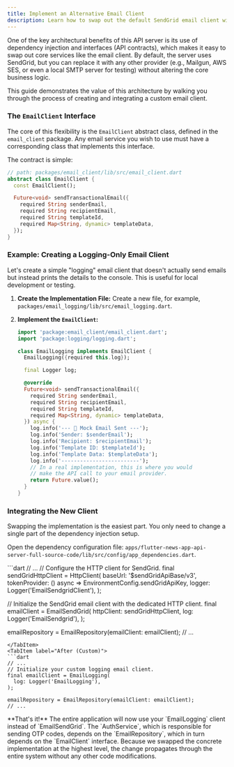 ```yaml
---
title: Implement an Alternative Email Client
description: Learn how to swap out the default SendGrid email client with a different provider, demonstrating the architecture's flexibility.
---
```



One of the key architectural benefits of this API server is its use of dependency injection and interfaces (API contracts), which makes it easy to swap out core services like the email client. By default, the server uses SendGrid, but you can replace it with any other provider (e.g., Mailgun, AWS SES, or even a local SMTP server for testing) without altering the core business logic.

This guide demonstrates the value of this architecture by walking you through the process of creating and integrating a custom email client.

### The `EmailClient` Interface

The core of this flexibility is the `EmailClient` abstract class, defined in the `email_client` package. Any email service you wish to use must have a corresponding class that implements this interface.

The contract is simple:

```dart
// path: packages/email_client/lib/src/email_client.dart
abstract class EmailClient {
  const EmailClient();

  Future<void> sendTransactionalEmail({
    required String senderEmail,
    required String recipientEmail,
    required String templateId,
    required Map<String, dynamic> templateData,
  });
}
```

### Example: Creating a Logging-Only Email Client

Let's create a simple "logging" email client that doesn't actually send emails but instead prints the details to the console. This is useful for local development or testing.

1.  **Create the Implementation File:**
    Create a new file, for example, `packages/email_logging/lib/src/email_logging.dart`.

2.  **Implement the `EmailClient`:**

    ```dart
    import 'package:email_client/email_client.dart';
    import 'package:logging/logging.dart';

    class EmailLogging implements EmailClient {
      EmailLogging({required this.log});

      final Logger log;

      @override
      Future<void> sendTransactionalEmail({
        required String senderEmail,
        required String recipientEmail,
        required String templateId,
        required Map<String, dynamic> templateData,
      }) async {
        log.info('--- 📧 Mock Email Sent ---');
        log.info('Sender: $senderEmail');
        log.info('Recipient: $recipientEmail');
        log.info('Template ID: $templateId');
        log.info('Template Data: $templateData');
        log.info('-------------------------');
        // In a real implementation, this is where you would
        // make the API call to your email provider.
        return Future.value();
      }
    }
    ```

### Integrating the New Client

Swapping the implementation is the easiest part. You only need to change a single part of the dependency injection setup.

Open the dependency configuration file: `apps/flutter-news-app-api-server-full-source-code/lib/src/config/app_dependencies.dart`.

<Tabs>
<TabItem label="Before (Default)">
```dart
// ...
// Configure the HTTP client for SendGrid.
final sendGridHttpClient = HttpClient(
  baseUrl: '$sendGridApiBase/v3',
  tokenProvider: () async => EnvironmentConfig.sendGridApiKey,
  logger: Logger('EmailSendgridClient'),
);

// Initialize the SendGrid email client with the dedicated HTTP client.
final emailClient = EmailSendGrid(
  httpClient: sendGridHttpClient,
  log: Logger('EmailSendgrid'),
);

emailRepository = EmailRepository(emailClient: emailClient);
// ...
```
</TabItem>
<TabItem label="After (Custom)">
```dart
// ...
// Initialize your custom logging email client.
final emailClient = EmailLogging(
  log: Logger('EmailLogging'),
);

emailRepository = EmailRepository(emailClient: emailClient);
// ...
```
</TabItem>
</Tabs>

<Aside type="success">
**That's it!** The entire application will now use your `EmailLogging` client instead of `EmailSendGrid`. The `AuthService`, which is responsible for sending OTP codes, depends on the `EmailRepository`, which in turn depends on the `EmailClient` interface. Because we swapped the concrete implementation at the highest level, the change propagates through the entire system without any other code modifications.
</Aside>
